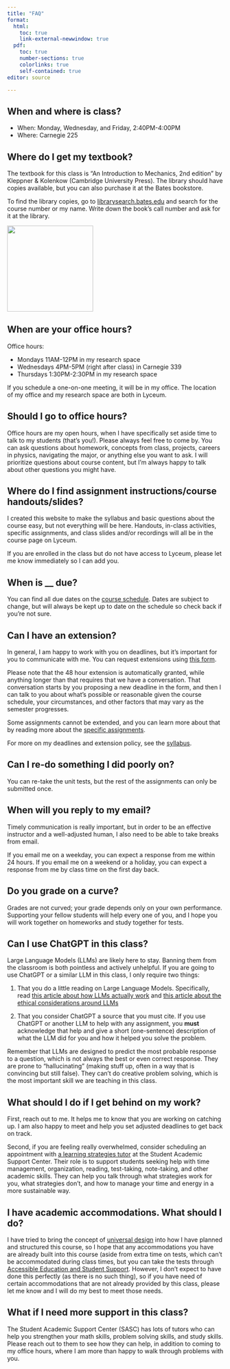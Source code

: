 ```yaml
---
title: "FAQ"
format: 
  html:
    toc: true
    link-external-newwindow: true
  pdf:
    toc: true
    number-sections: true
    colorlinks: true
    self-contained: true
editor: source

---
```

## When and where is class?

-   When: Monday, Wednesday, and Friday, 2:40PM-4:00PM
-   Where: Carnegie 225

## Where do I get my textbook?

The textbook for this class is "An Introduction to Mechanics, 2nd edition" by Kleppner & Kolenkow (Cambridge University Press). The library should have copies available, but you can also purchase it at the Bates bookstore.

To find the library copies, go to [librarysearch.bates.edu](librarysearch.bates.edu) and search for the course number or my name. Write down the book's call number and ask for it at the library.

![](images/KandK.jpg){width=200}

## When are your office hours? {#officehours}

Office hours:

-   Mondays 11AM-12PM in my research space
-   Wednesdays 4PM-5PM (right after class) in Carnegie 339
-   Thursdays 1:30PM-2:30PM in my research space

If you schedule a one-on-one meeting, it will be in my office. The location of my office and my research space are both in Lyceum.

## Should I go to office hours? {#goingtoofficehours}

Office hours are my open hours, when I have specifically set aside time to talk to my students (that's you!). Please always feel free to come by. You can ask questions about homework, concepts from class, projects, careers in physics, navigating the major, or anything else you want to ask. I will prioritize questions about course content, but I'm always happy to talk about other questions you might have.

## Where do I find assignment instructions/course handouts/slides? {#findstuff}

I created this website to make the syllabus and basic questions about the course easy, but not everything will be here. Handouts, in-class activities, specific assignments, and class slides and/or recordings will all be in the course page on Lyceum.

If you are enrolled in the class but do not have access to Lyceum, please let me know immediately so I can add you.

## When is \_\_ due? {#duedates}

You can find all due dates on the [course schedule](https://docs.google.com/spreadsheets/d/1Oa5DOrJSYn9FjScxstXVl5GqbK4QU8z5TM0DqPHljqs/edit?usp=sharing). Dates are subject to change, but will always be kept up to date on the schedule so check back if you're not sure.

## Can I have an extension? {#extensionpolicy}

In general, I am happy to work with you on deadlines, but it's important for you to communicate with me. You can request extensions using [this form](https://forms.gle/zwnNC37WGg4fV3ZN8). 

Please note that the 48 hour extension is automatically granted, while anything longer than that requires that we have a conversation. That conversation starts by you proposing a new deadline in the form, and then I can talk to you about what's possible or reasonable given the course schedule, your circumstances, and other factors that may vary as the semester progresses.

Some assignments cannot be extended, and you can learn more about that by reading more about the [specific assignments](syllabus.qmd#assignments).

For more on my deadlines and extension policy, see the [syllabus](syllabus.qmd#deadlines).

## Can I re-do something I did poorly on? {#revisionpolicy}

You can re-take the unit tests, but the rest of the assignments can only be submitted once.

## When will you reply to my email? {#emails}

Timely communication is really important, but in order to be an effective instructor and a well-adjusted human, I also need to be able to take breaks from email.

If you email me on a weekday, you can expect a response from me within 24 hours. If you email me on a weekend or a holiday, you can expect a response from me by class time on the first day back.


## Do you grade on a curve? {#gradingcurve}

Grades are not curved; your grade depends only on your own performance. Supporting your fellow students will help every one of you, and I hope you will work together on homeworks and study together for tests.


## Can I use ChatGPT in this class? {#ChatGPT}

Large Language Models (LLMs) are likely here to stay. Banning them from the classroom is both pointless and actively unhelpful. If you are going to use ChatGPT or a similar LLM in this class, I only require two things:

1.    That you do a little reading on Large Language Models. Specifically, read [this article about how LLMs actually work](https://stackoverflow.blog/2023/07/03/do-large-language-models-know-what-they-are-talking-about/) and [this article about the ethical considerations around LLMs](https://montrealethics.ai/what-lies-behind-agi-ethical-concerns-related-to-llms/)

2.    That you consider ChatGPT a source that you must cite. If you use ChatGPT or another LLM to help with any assignment, you **must** acknowledge that help and give a short (one-sentence) description of what the LLM did for you and how it helped you solve the problem.

Remember that LLMs are designed to predict the most probable response to a question, which is not always the best or even correct response. They are prone to "hallucinating" (making stuff up, often in a way that is convincing but still false). They can't do creative problem solving, which is the most important skill we are teaching in this class.


## What should I do if I get behind on my work? {#catchingup}

First, reach out to me. It helps me to know that you are working on catching up. I am also happy to meet and help you set adjusted deadlines to get back on track.

Second, if you are feeling really overwhelmed, consider scheduling an appointment with [a learning strategies tutor](https://www.bates.edu/student-academic-support-center/learning-strategies/) at the Student Academic Support Center. Their role is to support students seeking help with time management, organization, reading, test-taking, note-taking, and other academic skills. They can help you talk through what strategies work for you, what strategies don't, and how to manage your time and energy in a more sustainable way.

## I have academic accommodations. What should I do? {#accommodations}


I have tried to bring the concept of [universal design](https://www.washington.edu/doit/what-universal-design-0) into how I have planned and structured this course, so I hope that any accommodations you have are already built into this course (aside from extra time on tests, which can't be accommodated during class times, but you can take the tests through [Accessible Education and Student Support](https://www.bates.edu/accessible-education-student-support/requesting-services/how-to-register-for-accommodations/). However, I don't expect to have done this perfectly (as there is no such thing), so if you have need of certain accommodations that are not already provided by this class, please let me know and I will do my best to meet those needs.


## What if I need more support in this class? {#extrahelp}

The Student Academic Support Center (SASC) has lots of tutors who can help you strengthen your math skills, problem solving skills, and study skills. Please reach out to them to see how they can help, in addition to coming to my office hours, where I am more than happy to walk through problems with you.
